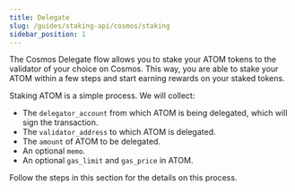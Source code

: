 ```yaml
---
title: Delegate
slug: /guides/staking-api/cosmos/staking
sidebar_position: 1
---
```


The Cosmos Delegate flow allows you to stake your ATOM tokens to the validator of your choice on Cosmos.
This way, you are able to stake your ATOM within a few steps and start earning rewards on your staked tokens.

Staking ATOM is a simple process. We will collect:

- The `delegator_account` from which ATOM is being delegated, which will sign the transaction.
- The `validator_address` to which ATOM is delegated.
- The `amount` of ATOM to be delegated.
- An optional `memo`.
- An optional `gas_limit` and `gas_price` in ATOM.

Follow the steps in this section for the details on this process.
